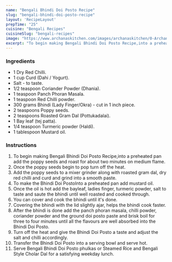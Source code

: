 ---
name: "Bengali Bhindi Doi Posto Recipe"
slug: "bengali-bhindi-doi-posto-recipe"
layout: 'RecipeLayout'
prepTime: "25"
cuisine: "Bengali Recipes"
cuisineSlug: "bengali-recipes"
image: "https://www.archanaskitchen.com/images/archanaskitchen/0-Archanas-Kitchen-Recipes/2019/Bhindi_Doi_Posto_recipe_6_1_1600.jpg"
excerpt: "To begin making Bengali Bhindi Doi Posto Recipe,into a preheated pan add the poppy seeds and roast for about two minutes on medium flame"
---

### Ingredients

- 1 Dry Red Chilli.
- 1 cup Curd (Dahi / Yogurt).
- Salt - to taste.
- 1/2 teaspoon Coriander Powder (Dhania).
- 1 teaspoon Panch Phoran Masala.
- 1 teaspoon Red Chilli powder.
- 300 grams Bhindi (Lady Finger/Okra) - cut in 1 inch piece.
- 2 teaspoons Poppy seeds.
- 2 teaspoons Roasted Gram Dal (Pottukadalai).
- 1 Bay leaf (tej patta).
- 1/4 teaspoon Turmeric powder (Haldi).
- 1 tablespoon Mustard oil.

### Instructions

1. To begin making Bengali Bhindi Doi Posto Recipe,into a preheated pan add the poppy seeds and roast for about two minutes on medium flame.
1. Once the poppy seeds begin to pop turn off the heat.
1. Add the poppy seeds to a mixer grinder along with roasted gram dal, dry red chilli and curd and grind into a smooth paste.
1. To make the Bhindi Doi PostoInto a preheated pan add mustard oil.
1. Once the oil is hot add the bayleaf, ladies finger, turmeric powder, salt to taste and saute the bhindi until well roasted and cooked through.
1. You can cover and cook the bhindi until it's done.
1. Covering the bhindi with the lid slightly ajar, helps the bhindi cook faster.
1. After the bhindi is done add the panch phoran masala, chilli powder, coriander powder and the ground doi posto paste and brisk boil for three to four minutes until all the flavours are well absorbed into the Bhindi Doi Posto.
1. Turn off the heat and give the Bhindi Doi Posto a taste and adjust the salt and chilli accordingly.
1. Transfer the Bhindi Doi Posto into a serving bowl and serve hot.
1. Serve Bengali Bhindi Doi Posto  phulkas or Steamed Rice and Bengali Style Cholar Dal for a satisfying weekday lunch.

